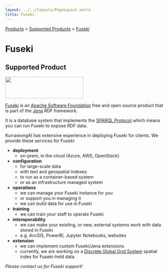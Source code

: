 ```yaml
---
layout: ../../layouts/PageLayout.astro
title: Fuseki
---
```


[Products](/products) > [Supported Products](.) > [Fuseki](./fuseki)

# Fuseki

## Supported Product

<img src="/logo-jena.png" width="249" height="69" />

[Fuseki](https://jena.apache.org/documentation/fuseki2/) is an [Apache Software Foundation](https://apache.org/) free and open source product that is part of the [Jena](https://jena.apache.org/) RDF framework.

It is a database system that implements the [SPARQL Protocol](https://www.w3.org/TR/sparql11-protocol/) which means you can run Fuseki to expose RDF data.

KurrawongAI has extensive experience in deploying Fuseki for clients. We provide these services for Fuseki:

- **deployment**
  - on-prem, in the cloud (Azure, AWS, OpenStack)
- **configuration**
  - for large-scale data
  - with text and geospatial indexes
  - to run as a container-based system
  - or as an infrastructure managed system
- **operations**
  - we can manage your Fuseki instance for you
  - or support you in managing it
  - we can build data for use in Fuseki
- **training**
  - we can train your staff to operate Fuseki
- **interoperability**
  - we can make your existing, or new, external systems work with data stored in Fuseki
  - e.g. ArcGIS, PowerBI, Jupyter Notebooks, websites
- **extension**
  - we can implement custom Fuseki/Jena extensions
  - currently, we are working on a [Discrete Global Grid System](https://en.wikipedia.org/wiki/Discrete_global_grid) spatial index for Fuseki-held data

_Please contact us for Fuseki support!_
